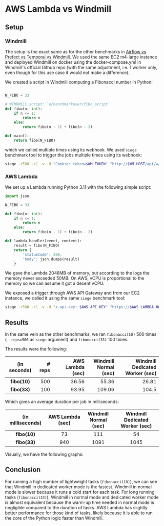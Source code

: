 
# AWS Lambda vs Windmill

## Setup

### Windmill

The setup is the exact same as for the other benchmarks in [Airflow vs Prefect vs Temporal vs Windmill](../competitors/index.mdx). We used the same EC2 m4-large instance and deployed Windmill on docker using the docker-compose.yml in Windmill's official Github repo (with the same adjustment, i.e. 1 worker only, even though for this use case it would not make a difference).

We created a script in Windmill computing a Fibonacci number in Python:

```python

N_FIBO = 33

# WIMDMILL script: `u/benchmarkuser/fibo_script`
def fibo(n: int):
    if n <= 1:
        return n
    else:
        return fibo(n - 1) + fibo(n - 2)

def main():
    return fibo(N_FIBO)
```

which we called multiple times using its webhook. We used `siege` benchmark tool to trigger the jobs multiple times using its webhook:

```bash
siege -r500 -c1 -v -H "Cookie: token=$WM_TOKEN" "http://$WM_HOST/api/w/benchmarks/jobs/run_wait_result/p/u%2Fbenchmarksuser%2Ffibo_script"
```

### AWS Lambda

We set up a Lambda running Python 3.11 with the following simple script:

```python
import json

N_FIBO = 33

def fibo(n: int):
    if n <= 1:
        return n
    else:
        return fibo(n - 1) + fibo(n - 2)

def lambda_handler(event, context):
    result = fibo(N_FIBO)
    return {
        'statusCode': 200,
        'body': json.dumps(result)
    }
```

We gave the Lambda 2048MB of memory, but according to the logs the memory never exceeded 50MB. On AWS, vCPU is proportional to the memory so we can assume it got a decent vCPU.

We exposed a trigger through AWS API Gateway and from our EC2 instance, we called it using the same `siege` benchmark tool:

```bash
siege -r500 -c1 -v -H "x-api-key: $AWS_API_KEY" "https://$AWS_LAMBDA_HOST/default/fibo_lambda"
```

## Results

In the same vein as the other benchmarks, we ran `fibonacci(10)` 500 times (`--reps=500` as `siege` argument) and `fibonacci(33)` 100 times.

The results were the following:

| **(in seconds)** | **# reps** | **AWS Lambda (sec)** | **Windmill<br />Normal (sec)** | **Windmill<br />Dedicated Worker (sec)** |
| :--------------: | ---------: | -------------------: | -----------------------------: | ---------------------------------------: |
|   **fibo(10)**   |        500 |                36.56 |                          55.36 |                                    26.81 |
|   **fibo(33)**   |        100 |                93.95 |                         109.06 |                                    104.5 |

Which gives an average duration per job in milliseconds:

| **(in milliseconds)** | **AWS Lambda (sec)** | **Windmill<br />Normal (sec)** | **Windmill<br />Dedicated Worker (sec)** |
| :-------------------: | :------------------: | :----------------------------: | :--------------------------------------: |
|     **fibo(10)**      |          73          |              111               |                    54                    |
|     **fibo(33)**      |         940          |              1091              |                   1045                   |

Visually, we have the following graphs:

<div className="grid">
	<TaskDurationBarChart
		title="500 times fibonacci(10)"
		xTitle="Duration (in seconds)"
		labels={[['AWS Lambda'], ['Windmill', 'Normal'], ['Windmill', 'Dedicated Worker']]}
		rawData={[
			[[0.0], [36.56]],
			[[0.0], [55.36]],
			[[0.0], [26.81]]
		]}
	/>
</div>

<div className="grid">
	<TaskDurationBarChart
		title="100 times fibonacci(33)"
		xTitle="Duration (in seconds)"
		labels={[['AWS Lambda'], ['Windmill', 'Normal'], ['Windmill', 'Dedicated Worker']]}
		rawData={[
			[[0.0], [93.95]],
			[[0.0], [109.06]],
			[[0.0], [104.5]]
		]}
	/>
</div>

## Conclusion

For running a high number of lightweight tasks (`fibonacci(10)`), we can see that Windmill in dedicated worker mode is the fastest. Windmill in normal mode is slower because it runs a cold start for each task.
For long running tasks (`fibonacci(33)`), Windmill in normal mode and dedicated worker mode is almost equivalent because the warm-up time needed in normal mode is negligible compared to the duration of tasks. AWS Lambda has slightly better performance for those kind of tasks, likely because it is able to run the core of the Python logic faster than Windmill.
